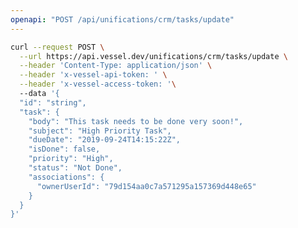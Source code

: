 ```yaml
---
openapi: "POST /api/unifications/crm/tasks/update"
---
```


<RequestExample>

```bash Request
curl --request POST \
  --url https://api.vessel.dev/unifications/crm/tasks/update \
  --header 'Content-Type: application/json' \
  --header 'x-vessel-api-token: ' \
  --header 'x-vessel-access-token: '\ 
  --data '{
  "id": "string",
  "task": {
    "body": "This task needs to be done very soon!",
    "subject": "High Priority Task",
    "dueDate": "2019-09-24T14:15:22Z",
    "isDone": false,
    "priority": "High",
    "status": "Not Done",
    "associations": {
      "ownerUserId": "79d154aa0c7a571295a157369d448e65"
    }
  }
}'
```

</RequestExample>


      